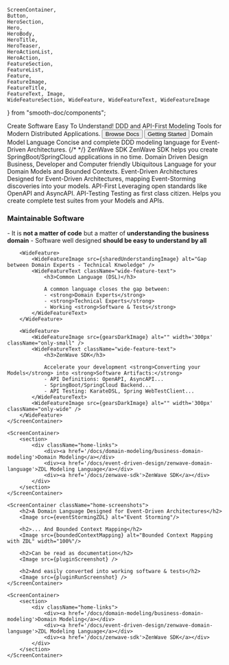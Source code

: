     ScreenContainer,
    Button,
    HeroSection,
    Hero,
    HeroBody,
    HeroTitle,
    HeroTeaser,
    HeroActionList,
    HeroAction,
    FeatureSection,
    FeatureList,
    Feature,
    FeatureImage,
    FeatureTitle,
    FeatureText, Image,
    WideFeatureSection, WideFeature, WideFeatureText, WideFeatureImage
} from "smooth-doc/components";




<ScreenContainer>
  <HeroSection>
    <Hero backgroundImageURL={heroBackgroundImageURL}>
      <HeroBody>
        <HeroTitle>Create Software Easy To Understand!</HeroTitle>
        <HeroTeaser>DDD and API-First Modeling Tools for Modern Distributed Applications.</HeroTeaser>
        <HeroActionList>
          <HeroAction>
            <Button variant="neutral" as={Link} to="/docs/zenwave360" style={{ marginRight: '6px' }}>
              Browse Docs
            </Button>
            <Button as={Link} to="/docs/getting-started/">
              Getting Started
            </Button>
          </HeroAction>
        </HeroActionList>
      </HeroBody>
    </Hero>
  </HeroSection>

  <FeatureSection>
    <FeatureList>
      <Feature>
        <FeatureImage src={zdlImageURL} />
        <FeatureTitle>Domain Model Language</FeatureTitle>
        <FeatureText>
          Concise and complete DDD modeling language for Event-Driven Architectures.
        </FeatureText>
      </Feature>
      <Feature>
        <FeatureImage style={{ display: 'inline', 'margin-right': '5px', ...props.style }} src={sdkImageURL} />
        <FeatureImage style={{ display: 'inline', 'margin-right': '5px', ...props.style }} src={springBootImageURL} />
        {/* <FeatureImage style={{ display: 'inline', ...props.style }} src={springImageURL} /> */}
        <FeatureTitle>ZenWave SDK</FeatureTitle>
        <FeatureText>
          ZenWave SDK helps you create SpringBoot/SpringCloud applications in no time.
        </FeatureText>
      </Feature>
      <Feature>
        <FeatureImage src={dddImageURL} />
        <FeatureTitle>Domain Driven Design</FeatureTitle>
        <FeatureText>
          Business, Developer and Computer friendly Ubiquitous Language for your Domain Models and Bounded Contexts.
        </FeatureText>
      </Feature>
      <Feature>
        <FeatureImage src={edaImageURL} />
        <FeatureTitle>Event-Driven Architectures</FeatureTitle>
        <FeatureText>
          Designed for Event-Driven Architectures, mapping Event-Storming discoveries into your models.
        </FeatureText>
      </Feature>
      <Feature>
        <FeatureImage style={{ display: 'inline', 'margin-right': '5px', ...props.style }} src={osiImageURL} />
        <FeatureImage style={{ display: 'inline', 'margin-right': '5px', ...props.style }} src={openApiImageURL} />
        <FeatureImage style={{ display: 'inline', ...props.style }} src={asyncApiImageURL} />
        <FeatureTitle>API-First</FeatureTitle>
        <FeatureText>
          Leveraging open standards like OpenAPI and AsyncAPI.
        </FeatureText>
      </Feature>
      <Feature>
      <FeatureImage src={tddImageURL} />
        <FeatureTitle>API-Testing</FeatureTitle>
        <FeatureText>
          Testing as first class citizen. Helps you create complete test suites from your Models and APIs.
        </FeatureText>
      </Feature>
    </FeatureList>
  </FeatureSection>


  <WideFeatureSection>
    <ScreenContainer>
        <WideFeature>
            <WideFeatureImage src={dddLogosImage} alt="Domain Driven Design is about Business Understanding" className="only-small" />
            <WideFeatureText className="wide-feature-text">
                <h3>Maintainable Software</h3>
                - It is <strong>not a matter of code</strong> but a matter of <strong>understanding the business domain</strong>
                - Software well designed <strong>should be easy to understand by all</strong>
            </WideFeatureText>
            <WideFeatureImage src={dddLogosImage} alt="Domain Driven Design is about Business Understanding" className="only-wide" />
        </WideFeature>

        <WideFeature>
            <WideFeatureImage src={sharedUnderstandingImage} alt="Gap between Domain Experts - Technical Knwoledge" />
            <WideFeatureText className="wide-feature-text">
                <h3>Common Language (DSL)</h3>

                A common language closes the gap between:
                - <strong>Domain Experts</strong>
                - <strong>Technical Experts</strong>
                - Working <strong>Software & Tests</strong>
            </WideFeatureText>
        </WideFeature>

        <WideFeature>
            <WideFeatureImage src={gearsDarkImage} alt="" width='300px' className="only-small" />
            <WideFeatureText className="wide-feature-text">
                <h3>ZenWave SDK</h3>

                Accelerate your development <strong>Converting your Models</strong> into <strong>Software Artifacts:</strong>
                - API Definitions: OpenAPI, AsyncAPI...
                - SpringBoot/SpringCloud Backend...
                - API Testing: KarateDSL, Spring WebTestClient...
            </WideFeatureText>
            <WideFeatureImage src={gearsDarkImage} alt="" width='300px' className="only-wide" />
        </WideFeature>
    </ScreenContainer>
  </WideFeatureSection>


    <ScreenContainer>
        <section>
            <div className="home-links">
                <div><a href='/docs/domain-modeling/business-domain-modeling'>Domain Modeling</a></div>
                <div><a href='/docs/event-driven-design/zenwave-domain-language'>ZDL Modeling Language</a></div>
                <div><a href='/docs/zenwave-sdk'>ZenWave SDK</a></div>
            </div>
        </section>
    </ScreenContainer>

    <ScreenContainer className="home-screenshots">
        <h2>A Domain Language Designed for Event-Driven Architectures</h2>
        <Image src={eventStormingZDL} alt="Event Storming"/>

        <h2>... And Bounded Context Mapping</h2>
        <Image src={boundedContextMapping} alt="Bounded Context Mapping with ZDL" width="100%"/>

        <h2>Can be read as documentation</h2>
        <Image src={pluginScreenshot} />

        <h2>And easily converted into working software & tests</h2>
        <Image src={pluginRunScreenshot} />
    </ScreenContainer>

    <ScreenContainer>
        <section>
            <div className="home-links">
                <div><a href='/docs/domain-modeling/business-domain-modeling'>Domain Modeling</a></div>
                <div><a href='/docs/event-driven-design/zenwave-domain-language'>ZDL Modeling Language</a></div>
                <div><a href='/docs/zenwave-sdk'>ZenWave SDK</a></div>
            </div>
        </section>
    </ScreenContainer>
</ScreenContainer>
